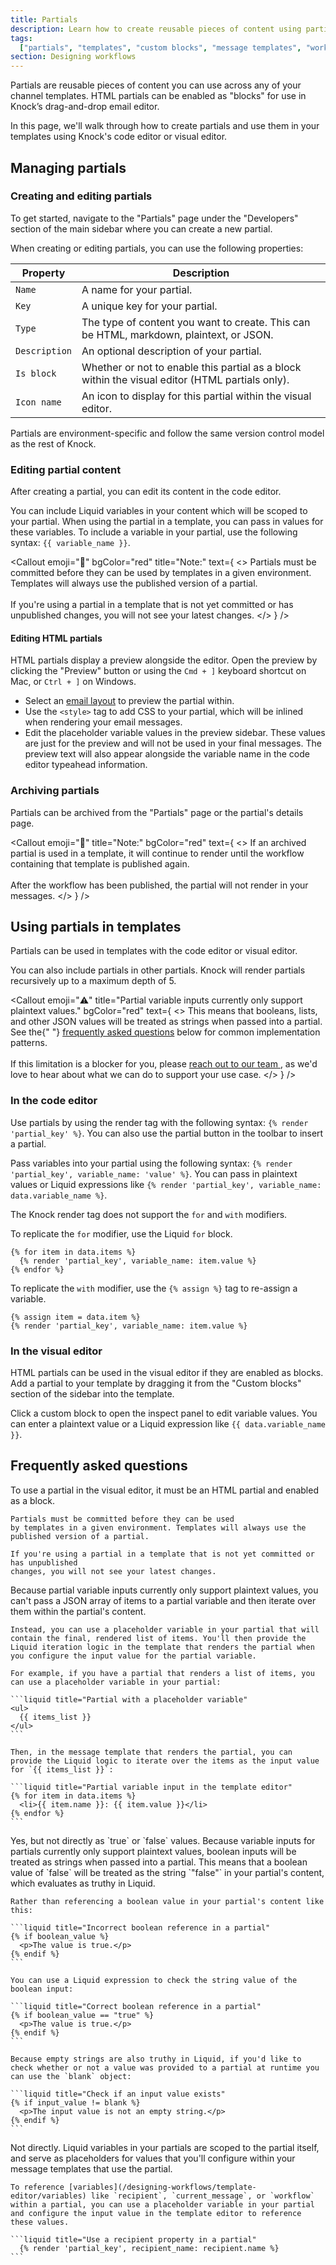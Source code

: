 ```yaml
---
title: Partials
description: Learn how to create reusable pieces of content using partials.
tags:
  ["partials", "templates", "custom blocks", "message templates", "workflows"]
section: Designing workflows
---
```


Partials are reusable pieces of content you can use across any of your channel templates. HTML partials can be enabled as "blocks" for use in Knock’s drag-and-drop email editor.

In this page, we'll walk through how to create partials and use them in your templates using Knock's code editor or visual editor.

## Managing partials

### Creating and editing partials

To get started, navigate to the "Partials" page under the "Developers" section of the main sidebar where you can create a new partial.

When creating or editing partials, you can use the following properties:

| Property      | Description                                                                                     |
| ------------- | ----------------------------------------------------------------------------------------------- |
| `Name`        | A name for your partial.                                                                        |
| `Key`         | A unique key for your partial.                                                                  |
| `Type`        | The type of content you want to create. This can be HTML, markdown, plaintext, or JSON.         |
| `Description` | An optional description of your partial.                                                        |
| `Is block`    | Whether or not to enable this partial as a block within the visual editor (HTML partials only). |
| `Icon name`   | An icon to display for this partial within the visual editor.                                   |

Partials are environment-specific and follow the same version control model as the rest of Knock.

### Editing partial content

After creating a partial, you can edit its content in the code editor.

You can include Liquid variables in your content which will be scoped to your partial. When using the partial in a template, you can pass in values for these variables. To include a variable in your partial, use the following syntax: `{{ variable_name }}`.

<Callout
  emoji="🚨"
  bgColor="red"
  title="Note:"
  text={
    <>
      Partials must be committed before they can be used by templates in a given
      environment. Templates will always use the published version of a partial.
      <br />
      <br />
      If you're using a partial in a template that is not yet committed or has unpublished
      changes, you will not see your latest changes.
    </>
  }
/>

#### Editing HTML partials

HTML partials display a preview alongside the editor. Open the preview by clicking the "Preview" button or using the `Cmd + ]` keyboard shortcut on Mac, or `Ctrl + ]` on Windows.

- Select an [email layout](/integrations/email/layouts) to preview the partial within.
- Use the `<style>` tag to add CSS to your partial, which will be inlined when rendering your email messages.
- Edit the placeholder variable values in the preview sidebar. These values are just for the preview and will not be used in your final messages. The preview text will also appear alongside the variable name in the code editor typeahead information.

### Archiving partials

Partials can be archived from the "Partials" page or the partial's details page.

<Callout
  emoji="🚨"
  title="Note:"
  bgColor="red"
  text={
    <>
      If an archived partial is used in a template, it will continue to render
      until the workflow containing that template is published again.
      <br />
      <br />
      After the workflow has been published, the partial will not render in your
      messages.
    </>
  }
/>

## Using partials in templates

Partials can be used in templates with the code editor or visual editor.

You can also include partials in other partials. Knock will render partials recursively up to a maximum depth of 5.

<Callout
  emoji="⚠️"
  title="Partial variable inputs currently only support plaintext values."
  bgColor="red"
  text={
    <>
      This means that booleans, lists, and other JSON values will be treated as
      strings when passed into a partial. See the{" "}
      <a href="#frequently-asked-questions">frequently asked questions</a> below
      for common implementation patterns.
      <br />
      <br />
      If this limitation is a blocker for you, please <a href="https://knock.com/contact">
        reach out to our team
      </a>, as we'd love to hear about what we can do to support your use case.
    </>
  }
/>

### In the code editor

Use partials by using the render tag with the following syntax: `{% render 'partial_key' %}`. You can also use the partial button in the toolbar to insert a partial.

Pass variables into your partial using the following syntax: `{% render 'partial_key', variable_name: 'value' %}`. You can pass in plaintext values or Liquid expressions like `{% render 'partial_key', variable_name: data.variable_name %}`.

The Knock render tag does not support the `for` and `with` modifiers.

To replicate the `for` modifier, use the Liquid `for` block.

```liquid title="Partials in a loop"
{% for item in data.items %}
  {% render 'partial_key', variable_name: item.value %}
{% endfor %}
```

To replicate the `with` modifier, use the `{% assign %}` tag to re-assign a variable.

```liquid title="Alternative to the 'with' modifier"
{% assign item = data.item %}
{% render 'partial_key', variable_name: item.value %}
```

### In the visual editor

HTML partials can be used in the visual editor if they are enabled as blocks. Add a partial to your template by dragging it from the "Custom blocks" section of the sidebar into the template.

Click a custom block to open the inspect panel to edit variable values. You can enter a plaintext value or a Liquid expression like `{{ data.variable_name }}`.

## Frequently asked questions

<AccordionGroup>
  <Accordion title="Why can't I see my partial in the editor or preview?">
    To use a partial in the visual editor, it must be an HTML partial and enabled as a block.

    Partials must be committed before they can be used
    by templates in a given environment. Templates will always use the
    published version of a partial.

    If you're using a partial in a template that is not yet committed or has unpublished
    changes, you will not see your latest changes.

  </Accordion>
  <Accordion title="My trigger data includes an array of items. How can I iterate over the items in a partial?">
    Because partial variable inputs currently only support plaintext values, you can't pass a JSON array of items to a partial variable and then iterate over them within the partial's content.

    Instead, you can use a placeholder variable in your partial that will contain the final, rendered list of items. You'll then provide the Liquid iteration logic in the template that renders the partial when you configure the input value for the partial variable.

    For example, if you have a partial that renders a list of items, you can use a placeholder variable in your partial:

    ```liquid title="Partial with a placeholder variable"
    <ul>
      {{ items_list }}
    </ul>
    ```

    Then, in the message template that renders the partial, you can provide the Liquid logic to iterate over the items as the input value for `{{ items_list }}`:

    ```liquid title="Partial variable input in the template editor"
    {% for item in data.items %}
      <li>{{ item.name }}: {{ item.value }}</li>
    {% endfor %}
    ```

  </Accordion>
  <Accordion title="Can I use boolean values from my trigger data in a partial?">
    Yes, but not directly as `true` or `false` values. Because variable inputs for partials currently only support plaintext values, boolean inputs will be treated as strings when passed into a partial. This means that a boolean value of `false` will be treated as the string `"false"` in your partial's content, which evaluates as truthy in Liquid.
    
    Rather than referencing a boolean value in your partial's content like this:

    ```liquid title="Incorrect boolean reference in a partial"
    {% if boolean_value %}
      <p>The value is true.</p>
    {% endif %}
    ```

    You can use a Liquid expression to check the string value of the boolean input:

    ```liquid title="Correct boolean reference in a partial"
    {% if boolean_value == "true" %}
      <p>The value is true.</p>
    {% endif %}
    ```

    Because empty strings are also truthy in Liquid, if you'd like to check whether or not a value was provided to a partial at runtime you can use the `blank` object:

    ```liquid title="Check if an input value exists"
    {% if input_value != blank %}
      <p>The input value is not an empty string.</p>
    {% endif %}
    ```

  </Accordion>
  <Accordion title="Can I reference template editor variables like `recipient`, `current_message`, or `workflow` within a partial's content?">
    Not directly. Liquid variables in your partials are scoped to the partial itself, and serve as placeholders for values that you'll configure within your message templates that use the partial.

    To reference [variables](/designing-workflows/template-editor/variables) like `recipient`, `current_message`, or `workflow` within a partial, you can use a placeholder variable in your partial and configure the input value in the template editor to reference these values.

    ```liquid title="Use a recipient property in a partial"
      {% render 'partial_key', recipient_name: recipient.name %}
    ```

  </Accordion>
</AccordionGroup>
